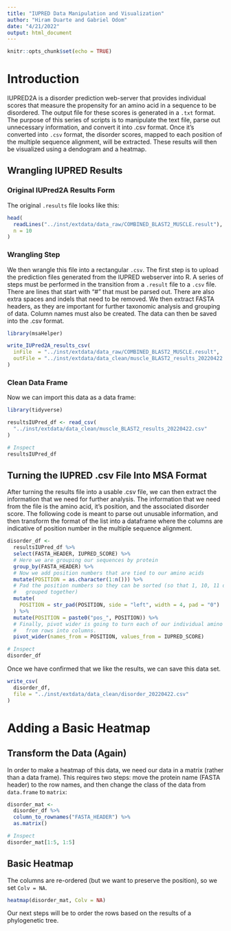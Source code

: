 ```yaml
---
title: "IUPRED Data Manipulation and Visualization"
author: "Hiram Duarte and Gabriel Odom"
date: "4/21/2022"
output: html_document
---
```


```r
knitr::opts_chunk$set(echo = TRUE)
```



# Introduction
IUPRED2A is a disorder prediction web-server that provides individual scores that measure the propensity for an amino acid in a sequence to be disordered. The output file for these scores is generated in a `.txt` format. The purpose of this series of scripts is to manipulate the text file, parse out unnecessary information, and convert it into .csv format. Once it's converted into `.csv` format, the disorder scores, mapped to each position of the multiple sequence alignment, will be extracted. These results will then be visualized using a dendogram and a heatmap.


## Wrangling IUPRED Results

### Original IUPred2A Results Form
The original `.results` file looks like this:
```r
head(
  readLines("../inst/extdata/data_raw/COMBINED_BLAST2_MUSCLE.result"),
  n = 10
)
```

###  Wrangling Step
We then wrangle this file into a rectangular `.csv`. The first step is to upload the prediction files generated from the IUPRED webserver into R. A series of steps must be performed in the transition from a `.result` file to a `.csv` file. There are lines that start with "#" that must be parsed out. There are also extra spaces and indels that need to be removed. We then extract FASTA headers, as they are important for further taxonomic analysis and grouping of data. Column names must also be created. The data can then be saved into the .csv format.
```r
library(msaHelper)

write_IUPred2A_results_csv(
  inFile  = "../inst/extdata/data_raw/COMBINED_BLAST2_MUSCLE.result",
  outFile = "../inst/extdata/data_clean/muscle_BLAST2_results_20220422.csv"
)
```

### Clean Data Frame
Now we can import this data as a data frame:
```r
library(tidyverse)

resultsIUPred_df <- read_csv(
  "../inst/extdata/data_clean/muscle_BLAST2_results_20220422.csv"
)

# Inspect
resultsIUPred_df
```



## Turning the IUPRED .csv File Into MSA Format
After turning the results file into a usable .csv file, we can then extract the information that we need for further analysis. The information that we need from the file is the amino acid, it's position, and the associated disorder score. The following code is meant to parse out unusable information, and then transform the format of the list into a dataframe where the columns are indicative of position number in the multiple sequence alignment.

```r
disorder_df <- 
  resultsIUPred_df %>%
  select(FASTA_HEADER, IUPRED_SCORE) %>%
  # Here we are grouping our sequences by protein
  group_by(FASTA_HEADER) %>%
  # Now we add position numbers that are tied to our amino acids
  mutate(POSITION = as.character(1:n())) %>% 
  # Pad the position numbers so they can be sorted (so that 1, 10, 11 don't get
  #   grouped together)
  mutate(
    POSITION = str_pad(POSITION, side = "left", width = 4, pad = "0")
  ) %>% 
  mutate(POSITION = paste0("pos_", POSITION)) %>% 
  # Finally, pivot wider is going to turn each of our individual amino acids
  #   from rows into columns.
  pivot_wider(names_from = POSITION, values_from = IUPRED_SCORE)

# Inspect
disorder_df
```

Once we have confirmed that we like the results, we can save this data set.
```r
write_csv(
  disorder_df,
  file = "../inst/extdata/data_clean/disorder_20220422.csv"
)
```



# Adding a Basic Heatmap

## Transform the Data (Again)
In order to make a heatmap of this data, we need our data in a matrix (rather than a data frame). This requires two steps: move the protein name (FASTA header) to the row names, and then change the class of the data from `data.frame` to `matrix`:
```r
disorder_mat <- 
  disorder_df %>% 
  column_to_rownames("FASTA_HEADER") %>% 
  as.matrix()

# Inspect
disorder_mat[1:5, 1:5]
```


## Basic Heatmap
The columns are re-ordered (but we want to preserve the position), so we set `Colv = NA`. 
```r
heatmap(disorder_mat, Colv = NA)
```

Our next steps will be to order the rows based on the results of a phylogenetic tree.
